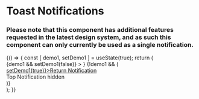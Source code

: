 
<Meta title="Components|Notifications/Toast" component={Notification} />

# Toast Notifications

### Please note that this component has additional features requested in the latest design system, and as such this component can only currently be used as a single notification.

<Preview>
  <Story name="toast notification">
    {() => {
      const [ demo1, setDemo1 ] = useState(true);
      return (
        <Container>
          <div style={{marginTop: '120px', width: '50%'}}>
          <Row>
            <Column offset="1" cols="10">
              {demo1 &&
                <Notification 
                  type='toast' 
                  variant="general" 
                  title="Notification title goes here"
                  content="This is a toast message"
                  position='top'
                  primaryAction={
                    {
                      content: 'Action goes here' ,
                      link: '#',
                    }
                  }
                  icon 
                  closeButton 
                  handleClose={() => setDemo1(false)}
                >
                </Notification>
              }
              {!demo1 && (
                <div style={{fontSize: '30px'}}>
                  <a href="#" title="" style={{fontSize: '14px'}} target="_self" onClick={() => setDemo1(true)}><span style={{marginRight: '5px'}}><FontAwesomeIcon icon={faLongArrowLeft} size="1x" /></span>Return Notification</a>
                  <br />
                  Top Notification hidden
                </div>
              )}
            </Column>
          </Row>
          </div>
        </Container>
      );
    }}
  </Story>
</Preview>


<Props of={Notification} />


